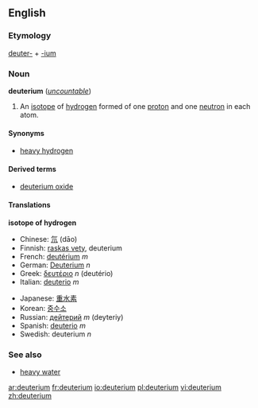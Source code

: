 ==English==
===Etymology===
[[deuter-]] + [[-ium]]

===Noun===
'''deuterium''' (''[[uncountable]]'')

# An [[isotope]] of [[hydrogen]] formed of one [[proton]] and one [[neutron]] in each atom.

====Synonyms====
*[[heavy hydrogen]]

====Derived terms====
*[[deuterium oxide]]

====Translations====
'''isotope of hydrogen'''
{{top}}
*Chinese: [[氘]] (dāo)
*Finnish: [[raskas vety]], deuterium
*French: [[deutérium]] ''m''
*German: [[Deuterium]] ''n''
*Greek: [[δευτέριο]] ''n'' (deut&eacute;rio)
*Italian: [[deuterio]] ''m''
{{mid}}
*Japanese: [[重水素]]
*Korean: [[중수소]]
*Russian: [[дейтерий]] ''m'' (deyteriy)
*Spanish: [[deuterio]] ''m''
*Swedish: deuterium ''n''
{{bottom}}

===See also===
*[[heavy water]]

[[ar:deuterium]]
[[fr:deuterium]]
[[io:deuterium]]
[[pl:deuterium]]
[[vi:deuterium]]
[[zh:deuterium]]
